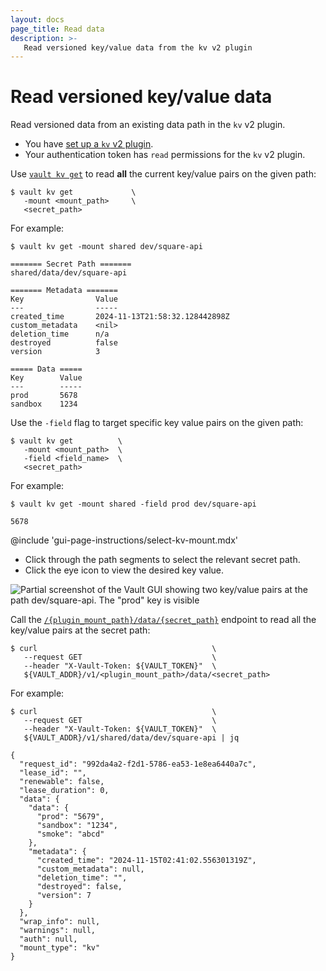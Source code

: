 ```yaml
---
layout: docs
page_title: Read data
description: >-
   Read versioned key/value data from the kv v2 plugin
---
```


# Read versioned key/value data

Read versioned data from an existing data path in the `kv` v2 plugin.

<Tip title="Assumptions">

- You have [set up a `kv` v2 plugin](/vault/docs/secrets/kv/kv-v2/setup). 
- Your authentication token has `read` permissions for the `kv` v2 plugin.

</Tip>

<Tabs>

<Tab heading="CLI" group="cli">

Use [`vault kv get`](/vault/docs/command/kv/read) to read **all** the current
key/value pairs on the given path:

```shell-session
$ vault kv get             \
   -mount <mount_path>     \
   <secret_path>
```

For example:

<CodeBlockConfig hideClipboard="true">

```shell-session
$ vault kv get -mount shared dev/square-api

======= Secret Path =======
shared/data/dev/square-api

======= Metadata =======
Key                Value
---                -----
created_time       2024-11-13T21:58:32.128442898Z
custom_metadata    <nil>
deletion_time      n/a
destroyed          false
version            3

===== Data =====
Key        Value
---        -----
prod       5678
sandbox    1234
```

</CodeBlockConfig>

Use the `-field` flag to target specific key value pairs on the given path:

```shell-session
$ vault kv get          \
   -mount <mount_path>  \
   -field <field_name>  \
   <secret_path>
```

For example:

<CodeBlockConfig hideClipboard="true">

```shell-session
$ vault kv get -mount shared -field prod dev/square-api

5678
```

</CodeBlockConfig>

</Tab>

<Tab heading="GUI" group="gui">

@include 'gui-page-instructions/select-kv-mount.mdx'

- Click through the path segments to select the relevant secret path.
- Click the eye icon to view the desired key value.

![Partial screenshot of the Vault GUI showing two key/value pairs at the path dev/square-api. The "prod" key is visible](/img/gui/kv/read-data.png)

</Tab>

<Tab heading="API" group="api">

Call the [`/{plugin_mount_path}/data/{secret_path}`](/vault/api-docs/secret/kv/kv-v2#read-secret-version)
endpoint to read all the key/value pairs at the secret path:

```shell-session
$ curl                                       \
   --request GET                             \
   --header "X-Vault-Token: ${VAULT_TOKEN}"  \
   ${VAULT_ADDR}/v1/<plugin_mount_path>/data/<secret_path>
```

For example:

<CodeBlockConfig hideClipboard="true">

```shell-session
$ curl                                       \
   --request GET                             \
   --header "X-Vault-Token: ${VAULT_TOKEN}"  \
   ${VAULT_ADDR}/v1/shared/data/dev/square-api | jq

{
  "request_id": "992da4a2-f2d1-5786-ea53-1e8ea6440a7c",
  "lease_id": "",
  "renewable": false,
  "lease_duration": 0,
  "data": {
    "data": {
      "prod": "5679",
      "sandbox": "1234",
      "smoke": "abcd"
    },
    "metadata": {
      "created_time": "2024-11-15T02:41:02.556301319Z",
      "custom_metadata": null,
      "deletion_time": "",
      "destroyed": false,
      "version": 7
    }
  },
  "wrap_info": null,
  "warnings": null,
  "auth": null,
  "mount_type": "kv"
}
```

</CodeBlockConfig>

</Tab>

</Tabs>
